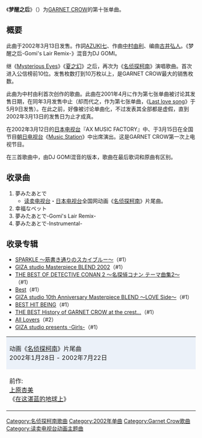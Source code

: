 {{unreferenced|time=2012-07-18T15:24:00+00:00}}
{{Infobox Single 
| Name           = 梦醒之后<br />夢みたあとで
| Artist         = [[GARNET_CROW|GARNET CROW]] 
| Album          = 
| A-side         = 
| B-side         = 
| Released       = 2002年3月13日
| Format         = 
| Recorded       = 2002年
| Genre          = [[J-POP|J-POP]]
| Length         = 18分7秒
| Label          = [[GIZA_studio|GIZA studio]] 
| Writer         = 
| Producer       = [[GARNET_CROW|GARNET CROW]]・[[长户大幸|KANONJI]]
| Certification  = 
| Chart position = *週間6位（[[Oricon公信榜|Oricon]]） 
| Last single    = [[Timeless_Sleep|Timeless Sleep]] <br />（2001年）
| This single    = '''梦醒之后''' <br />（2002年）
| Next single    = [[Spiral|Spiral]] <br />（2002年）
| Misc           = 
}}
《'''梦醒之后'''》（{{lang-ja|夢みたあとで}}）为[[GARNET_CROW|GARNET CROW]]的第十张单曲。

==概要==
此曲于2002年3月13日发售。作詞[[AZUKI七|AZUKI七]]、作曲[[中村由利|中村由利]]、编曲[[古井弘人|古井弘人]]。《梦醒之后-Gomi's Lair Remix-》混音为DJ GOMI。

继《[[Mysterious_Eyes|Mysterious Eyes]]》《[[夏之幻|夏之幻]]》之后，再次为《[[名侦探柯南_(动画)|名侦探柯南]]》演唱歌曲。首次进入公信榜前10位。发售枚数打到10万枚以上，是GARNET CROW最大的销售枚数。

此曲为中村由利首次创作的歌曲。此曲在2001年4月に作为第七张单曲被讨论其发售日期，在同年3月发售中止（却而代之，作为第七张单曲，《[[Last_love_song|Last love song]]》于5月9日发售）。在此之前，好像被讨论单曲化，不过发表其全部都是虚假，直到2002年3月13日的发售日为止才成真。

在2002年3月12日的[[日本电视台|日本电视台]]『AX MUSIC FACTORY』中、于3月15日在全国节目[[朝日电视台|朝日电视台]]《[[Music_Station|Music Station]]》中出席演出。这是GARNET CROW第一次上电视节目。

在三首歌曲中，由DJ GOMI混音的版本，歌曲在最后歌词和原曲有区别。

==收录曲==
#夢みたあとで
#*[[读卖电视台|读卖电视台]]・[[日本电视台|日本电视台]]全国网动画《[[名侦探柯南_(动画)|名侦探柯南]]》片尾曲。
#幸福なペット
#夢みたあとで-Gomi's Lair Remix-
#夢みたあとで-Instrumental-

== 收录专辑 ==
*[[SPARKLE_〜筋書き通りのスカイブルー〜|SPARKLE 〜筋書き通りのスカイブルー〜]]（#1）
*[[GIZA_studio_Masterpiece_BLEND_2002|GIZA studio Masterpiece BLEND 2002]]（#1）
*[[THE_BEST_OF_DETECTIVE_CONAN_2_〜名探偵コナン_テーマ曲集2〜|THE BEST OF DETECTIVE CONAN 2 〜名探偵コナン テーマ曲集2〜]]（#1）
*[[Best_(GARNET_CROWのアルバム)|Best]]（#1）
*[[GIZA_studio_10th_Anniversary_Masterpiece_BLEND_〜LOVE_Side〜|GIZA studio 10th Anniversary Masterpiece BLEND 〜LOVE Side〜]]（#1）
*[[BEST_HIT_BEING|BEST HIT BEING]]（#1）
*[[THE_BEST_History_of_GARNET_CROW_at_the_crest...|THE BEST History of GARNET CROW at the crest...]]（#1）
*[[All_Lovers|All Lovers]]（#2）
*[[GIZA_studio_presents_-Girls-|GIZA studio presents -Girls-]]（#1）

{| border="2" cellspacing="0" style="margin-left: auto; margin-right: auto;"
|- style="text-align: center;"
|colspan="3" style="background-color: #EBF1F9;"|动画《[[名侦探柯南_(动画)|名侦探柯南]]》片尾曲<br />2002年1月28日 - 2002年7月22日
|- style="text-align: center; font-size: smaller;"
| style="width: 30%;"|前作:<br />[[上原杏美|上原杏美]]<br />《[[在这湛蓝的地球上|在这湛蓝的地球上]]》
| style="width: 40%;"|[[GARNET_CROW|GARNET CROW]]<br />《'''梦醒之后'''》
| style="width: 30%;"|次作:<br />上原あずみ<br />《[[無色(上原杏美单曲)|無色]]》
|}
{{GARNET CROW}}
{{名侦探柯南}}
{{DEFAULTSORT:mengxing zhihou}}
[[Category:名侦探柯南歌曲|Category:名侦探柯南歌曲]]
[[Category:2002年单曲|Category:2002年单曲]]
[[Category:Garnet_Crow歌曲|Category:Garnet Crow歌曲]]
[[Category:读卖电视台动画主题曲|Category:读卖电视台动画主题曲]]